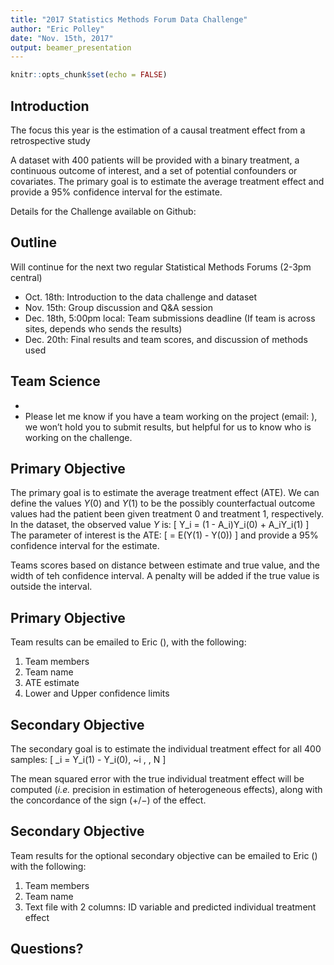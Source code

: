 ```yaml
---
title: "2017 Statistics Methods Forum Data Challenge"
author: "Eric Polley"
date: "Nov. 15th, 2017"
output: beamer_presentation
---
```


```r
knitr::opts_chunk$set(echo = FALSE)
```

## Introduction

The focus this year is the estimation of a causal treatment effect from a retrospective study\footnote{Partially motivated by the Atlantic Causal Inference Data Challenge \url{http://causal.unc.edu/acic2017/}}

A dataset with 400 patients will be provided with a binary treatment, a continuous outcome of interest, and a set of potential confounders or covariates. The primary goal is to estimate the average treatment effect and provide a 95\% confidence interval for the estimate.

Details for the Challenge available on Github: \url{https://github.com/ecpolley/Data_Challenge_2017}

## Outline

Will continue for the next two regular Statistical Methods Forums 
(2-3pm central)

* Oct. 18th: Introduction to the data challenge and dataset
* Nov. 15th: Group discussion and Q&A session
* Dec. 18th, 5:00pm local: Team submissions deadline (If team is across sites, depends who sends the results)
* Dec. 20th: Final results and team scores, and discussion of methods used

## Team Science

* \alert{Only 1 team sent a name (The Significant Six)}
* Please let me know if you have a team working on the project (email: \url{Polley.Eric@Mayo.edu}), we won't hold you to submit results, but helpful for us to know who is working on the challenge.


## Primary Objective

The primary goal is to estimate the average treatment effect (ATE). We can define the values $Y(0)$ and $Y(1)$ to be the possibly counterfactual outcome values had the patient been given treatment 0 and treatment 1, respectively. In the dataset, the observed value $Y$ is:
\[
Y_i = (1 - A_i)Y_i(0) + A_iY_i(1)
\]
The parameter of interest is the ATE:
\[
\psi = E(Y(1) - Y(0))
\]
and provide a 95% confidence interval for the estimate.

Teams scores based on distance between estimate and true value, and the width of teh confidence interval. A penalty will be added if the true value is outside the interval.

## Primary Objective

Team results can be emailed to Eric (\url{Polley.Eric@Mayo.edu}), with the following:

1) Team members
2) Team name
3) ATE estimate
4) Lower and Upper confidence limits

## Secondary Objective

The secondary goal is to estimate the individual treatment effect for all 400 samples:
\[
\psi_i = Y_i(1) - Y_i(0), ~i \in 1, \ldots, N
\] 

The mean squared error with the true individual treatment effect will be computed (*i.e.* precision in estimation of heterogeneous effects), along with the concordance of the sign ($+/-$) of the effect.

## Secondary Objective

Team results for the optional secondary objective can be emailed to Eric (\url{Polley.Eric@Mayo.edu}) with the following:

1) Team members
2) Team name
3) Text file with 2 columns: ID variable and predicted individual treatment effect

## Questions?